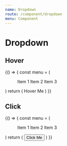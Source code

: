 ```yaml
---
name: Dropdown
route: /component/dropdown
menu: Component
---
```



# Dropdown

## Hover

<Playground>
  {() => {
    const menu = (
      <Menu>
        <Menu.Item>
          <Text> Item 1 </Text>
        </Menu.Item>
        <Menu.Item>
          <Text> Item 2 </Text>
        </Menu.Item>
        <Menu.Item>
          <Text> Item 3 </Text>
        </Menu.Item>
      </Menu>
    )
    return (
      <Dropdown menu={menu} trigger={'hover'}>
        <Text> Hover Me </Text>
      </Dropdown>
    )
  }}
</Playground>

## Click

<Playground>
  {() => {
    const menu = (
      <Menu>
        <Menu.Item>
          <Text> Item 1 </Text>
        </Menu.Item>
        <Menu.Item>
          <Text> Item 2 </Text>
        </Menu.Item>
        <Menu.Item>
          <Text> Item 3 </Text>
        </Menu.Item>
      </Menu>
    )
    return (
      <Dropdown menu={menu} trigger={'click'}>
        <button> Click Me </button>
      </Dropdown>
    )
  }}
</Playground>
